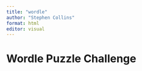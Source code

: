 ```yaml
---
title: "wordle"
author: "Stephen Collins"
format: html
editor: visual
---
```


# **Wordle Puzzle Challenge**

```r

```
